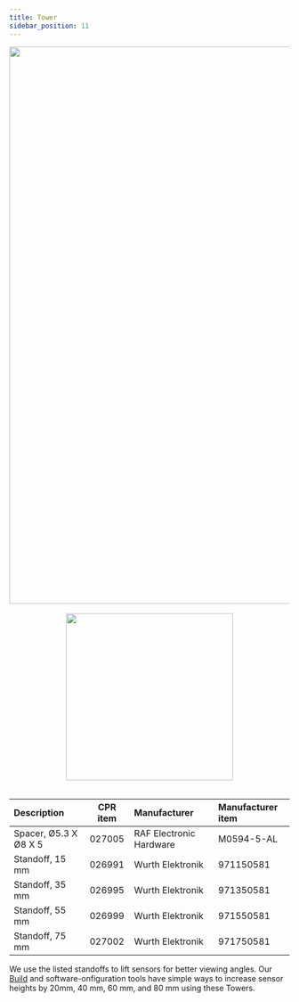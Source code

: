 ```yaml
---
title: Tower
sidebar_position: 11
---
```


<center>
  <img
    src="/img/accessories_images/tower_1.jpg"
    width="1000"
  />
</center>

<br />

<center>
  <img
    src="/img/accessories_images/tower_2.png"
    width="300"
  />
</center>

<br />

| Description           | CPR item | Manufacturer            | Manufacturer item |
| :-------------------- | :------: | :---------------------- | :---------------- |
| Spacer, Ø5.3 X Ø8 X 5 |  027005  | RAF Electronic Hardware | M0594-5-AL        |
| Standoff, 15 mm       |  026991  | Wurth Elektronik        | 971150581         |
| Standoff, 35 mm       |  026995  | Wurth Elektronik        | 971350581         |
| Standoff, 55 mm       |  026999  | Wurth Elektronik        | 971550581         |
| Standoff, 75 mm       |  027002  | Wurth Elektronik        | 971750581         |

We use the listed standoffs to lift sensors for better viewing angles.
Our [Build](https://build.clearpathrobotics.com/) and software-onfiguration tools have simple ways to increase sensor heights by 20mm, 40 mm, 60 mm, and 80 mm using these Towers.
